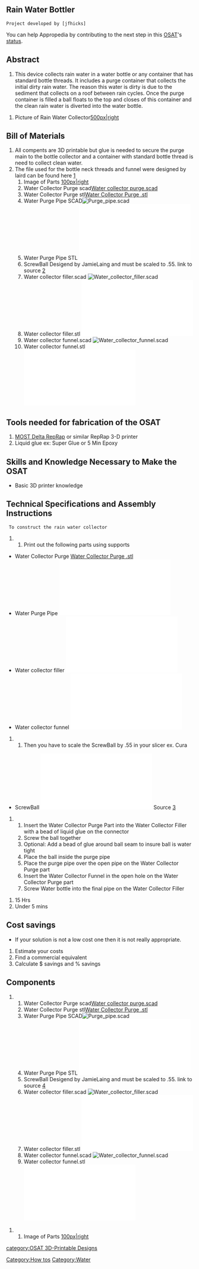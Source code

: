 {{777}}
==Rain Water Bottler==
 Project developed by [jfhicks]
{{Statusboxtop}}

{{status-prototype}}
You can help Appropedia by contributing to the next step in this [[OSAT]]'s [[:Category:Status|status]].
{{boxbottom}}

==Abstract==
# This device collects rain water in a water bottle or any container that has standard bottle threads.  It includes a purge container that collects the initial dirty rain water.  The reason this water is dirty is due to the sediment that collects on a roof between rain cycles.  Once the purge container is filled a ball floats to the top and closes of this container and the clean rain water is diverted into the water bottle.

# Picture of Rain Water Collector[[image:Rain water collector.jpg|500px|right]]

== Bill of Materials==
# All compents are 3D printable but glue is needed to secure the purge main to the bottle collector and a container with standard bottle thread is need to collect clean water.
# The file used for the bottle neck threads and funnel were designed by laird can be found here [http://www.thingiverse.com/thing:157541]
## Image of Parts [[image:Water Bottle Filler parts.jpg|100px|right]]
##Water Collector Purge scad[[Water collector purge.scad]]
##Water Collector Purge stl[[Water Collector Purge .stl]]
## Water Purge Pipe SCAD[[File:Purge pipe.scad]]
## Water Purge Pipe STL [[File:Purge pipe.stl]]
## ScrewBall  Desigend by JamieLaing and must be scaled to .55. link to source [http://www.thingiverse.com/thing:61205]
## Water collector filler.scad [[File:Water collector filler.scad]]
##Water collector filler.stl [[File:Water collector filler.stl]]
## Water collector funnel.scad [[File:Water collector funnel.scad]]
## Water collector funnel.stl  [[File:Water collector funnel.stl]]

== Tools needed for fabrication of the OSAT==
# [[Delta_Build_Overview:MOST| MOST Delta RepRap]] or similar RepRap 3-D printer
# Liquid glue ex: Super Glue or 5 Min Epoxy

== Skills and Knowledge Necessary to Make the OSAT ==
* Basic 3D printer knowledge

== Technical Specifications and Assembly Instructions==
  To construct the rain water collector 
## Print out the following parts using supports
* Water Collector Purge [[Water Collector Purge .stl]]
* Water Purge Pipe   [[File:Purge pipe.stl]]
* Water collector filler  [[File:Water collector filler.stl]]
* Water collector funnel  [[File:Water collector funnel.stl]]
## Then you have to scale the ScrewBall by .55 in your slicer ex. Cura
* ScrewBall [[File:Screwball 7.stl]] Source [http://www.thingiverse.com/thing:61205]
## Insert the Water Collector Purge Part into the Water Collector Filler with a bead of liquid glue on the connector
## Screw the ball together 
## Optional:  Add a bead of glue around ball seam to insure ball is water tight
## Place the ball inside the purge pipe 
## Place the purge pipe over the open pipe on the Water Collector Purge part
## Insert the Water Collector Funnel in the open hole on the Water Collector Purge part
## Screw Water bottle into the final pipe on the Water Collector Filler


# 15 Hrs
# Under 5 mins


== Cost savings==
* If your solution is not a low cost one then it is not really appropriate.
# Estimate your costs
# Find a commercial equivalent
# Calculate $ savings and % savings

== Components ==

##Water Collector Purge scad[[Water collector purge.scad]]
##Water Collector Purge stl[[Water Collector Purge .stl]]
## Water Purge Pipe SCAD[[File:Purge pipe.scad]]
## Water Purge Pipe STL [[File:Purge pipe.stl]]
## ScrewBall  Desigend by JamieLaing and must be scaled to .55. link to source [http://www.thingiverse.com/thing:61205]
## Water collector filler.scad [[File:Water collector filler.scad]]
##Water collector filler.stl [[File:Water collector filler.stl]]
## Water collector funnel.scad [[File:Water collector funnel.scad]]
## Water collector funnel.stl  [[File:Water collector funnel.stl]]

## Image of Parts [[image:Water Bottle Filler parts.jpg|100px|right]]

[[Category:How tos]]
[[Category:Water]]

[[category:OSAT 3D-Printable Designs]]